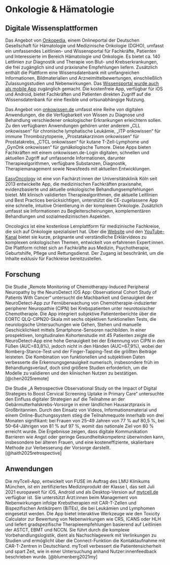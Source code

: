 # Onkologie & Hämatologie

## Digitale Wissensplattformen

Das Angebot von [Onkopedia](https://www.onkopedia.com/de), einem Onlineportal der Deutschen Gesellschaft für Hämatologie und Medizinische Onkologie (DGHO), umfasst ein umfassendes Leitlinien- und Wissensportal für Fachkräfte, Patienten und Interessierte im Bereich Hämatologie und Onkologie. Es bietet ca. 140 Leitlinien zur Diagnostik und Therapie von Blut- und Krebserkrankungen, die frei zugänglich sind und praxisnahe Empfehlungen liefern. Zusätzlich enthält die Plattform eine Wissensdatenbank mit umfangreichen Informationen, Bildmaterialien und Arzneimittelbewertungen, einschließlich Zulassungsstudien und Nebenwirkungen. Das [Wissensportal wurde auch als mobile App](https://www.onkopedia.com/de/news/onkopedia-jetzt-auch-als-app) zugänglich gemacht. Die kostenfreie App, verfügbar für iOS und Android, bietet Fachkräften und Patienten direkten Zugriff auf die Wissensdatenbank für eine flexible und ortsunabhängige Nutzung.

Das Angebot von [onkowissen.de](https://onkowissen.de/apps/) umfasst eine Reihe von digitalen Anwendungen, die die Verfügbarkeit von Wissen zu Diagnose und Behandlung verschiedener onkologischer Erkrankungen erleichtern sollen. Zu den verfügbaren Anwendungen gehören unter anderem „CLL onkowissen“ für chronische lymphatische Leukämie, „ITP onkowissen“ für immune Thrombozytopenie, „Prostatakarzinom onkowissen“ für Prostatakrebs, „CTCL onkowissen“ für kutane T-Zell-Lymphome und „GynOnk onkowissen“ für gynäkologische Tumore. Diese Apps bieten Fachkräften mit einem onkowissen.de-Login digitalen, schnellen und aktuellen Zugriff auf umfassende Informationen, darunter Therapiealgorithmen, verfügbare Substanzen, Diagnostik, Therapiemanagement sowie Newsfeeds mit aktuellen Entwicklungen.

[EasyOncology](https://easyoncology.app/) ist eine von Fachärzt:innen der Universitätsklinik Köln seit 2013 entwickelte App, die medizinischen Fachkräften praxisnahe, evidenzbasierte und aktuelle onkologische Behandlungsempfehlungen bietet. Mit klinisch validierten Therapiealgorithmen, die aktuelle Leitlinien und Best Practices berücksichtigen, unterstützt die CE-zugelassene App eine schnelle, intuitive Orientierung in der komplexen Onkologie. Zusätzlich umfasst sie Informationen zu Begleiterscheinungen, komplementären Behandlungen und sozialmedizinischen Aspekten.

Oncologics ist eine kostenlose Lernplattform für medizinische Fachkreise, die sich auf Onkologie spezialisiert hat. Über die [Website](https://oncologics.de/) und den [YouTube-Kanal](https://www.youtube.com/@oncologics_de) bietet sie kurze, prägnante und verständliche Erklärvideos zu komplexen onkologischen Themen, entwickelt von erfahrenen Expert:innen. Die Plattform richtet sich an Fachkräfte aus Medizin, Psychotherapie, Geburtshilfe, Pflege und Rettungsdienst. Der Zugang ist beschränkt, um die Inhalte exklusiv für Fachkreise bereitzustellen.

## Forschung

Die Studie „Remote Monitoring of Chemotherapy-Induced Peripheral Neuropathy by the NeuroDetect iOS App: Observational Cohort Study of Patients With Cancer“ untersucht die Machbarkeit und Genauigkeit der NeuroDetect-App zur Fernüberwachung von Chemotherapie-induzierter peripherer Neuropathie (CIPN) bei Krebspatienten unter neurotoxischer Chemotherapie. Die App integriert subjektive Patientenberichte über die EORTC QLQ-CIPN20-Skala mit sechs objektiven funktionellen Tests, die neurologische Untersuchungen wie Gehen, Stehen und manuelle Geschicklichkeit mittels Smartphone-Sensoren nachbilden. In einer prospektiven, longitudinalen Kohortenstudie mit 45 Patienten zeigte die NeuroDetect-App eine hohe Genauigkeit bei der Erkennung von CIPN in den Füßen (AUC=83,8%), jedoch nicht in den Händen (AUC=67,9%), wobei der Romberg-Stance-Test und der Finger-Tapping-Test die größten Beiträge leisteten. Die Kombination von funktionellen und subjektiven Daten verbesserte die Erkennungsgenauigkeit numerisch, insbesondere früh im Behandlungsverlauf, doch sind größere Studien erforderlich, um die Modelle zu validieren und den klinischen Nutzen zu bestätigen. [@chen2025remote]

Die Studie „A Retrospective Observational Study on the Impact of Digital Strategies to Boost Cervical Screening Uptake in Primary Care“ untersuchte den Einfluss digitaler Strategien auf die Teilnahme an der Gebärmutterhalskrebs-Vorsorge in einer ländlichen Hausarztpraxis in Großbritannien. Durch den Einsatz von Videos, Informationsmaterial und einem Online-Buchungssystem stieg die Teilnahmequote innerhalb von drei Monaten signifikant: bei Frauen von 25–49 Jahren von 77 % auf 80,5 %, bei 50–64-Jährigen von 81 % auf 97 %, womit das nationale Ziel von 80 % erreicht wurde. Die Ergebnisse zeigen, dass digitale Kommunikation Barrieren wie Angst oder geringe Gesundheitskompetenz überwinden kann, insbesondere bei älteren Frauen, und eine kosteneffiziente, skalierbare Methode zur Verbesserung der Vorsorge darstellt. [@haith2025retrospective]

## Anwendungen

Die myTcell-App, entwickelt von FUSE im Auftrag des LMU Klinikums München, ist ein zertifiziertes Medizinprodukt der Klasse I, das seit Juli 2021 europaweit für iOS, Android und als Desktop-Version auf [mytcell.de](https://mytcell.de/) verfügbar ist. Sie unterstützt Ärzt:innen beim Management von Nebenwirkungen infolge Krebstherapien mit CAR-T-Zellen und Bispezifischen Antikörpern (BiTEs), die bei Leukämien und Lymphomen eingesetzt werden. Die App bietet interaktive Werkzeuge wie den Toxicity Calculator zur Bewertung von Nebenwirkungen wie CRS, ICANS oder HLH und liefert gradspezifische Therapieempfehlungen basierend auf Leitlinien der ASTCT, EBMT und NCCN. Sie führt durch die komplexe Vorbehandlungslogistik, dient als Nachschlagewerk mit Verlinkungen zu Studien und ermöglicht über die Connect-Funktion die Kontaktaufnahme mit CAR-T-Zentren in Deutschland. myTcell verbessert die Patientensicherheit und spart Zeit, wie in einer Untersuchung anhand Nutzer:innenfeedback beschrieben wurde. [@blumenberg2021my]

